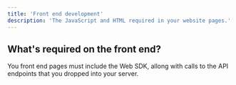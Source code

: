 ```yaml
---
title: 'Front end development'
description: 'The JavaScript and HTML required in your website pages.'
---
```


## What's required on the front end?

You front end pages must include the Web SDK, allong with calls to the API endpoints that you dropped into your server.




